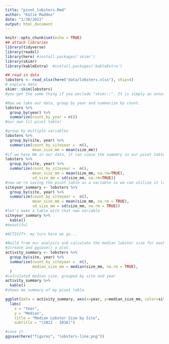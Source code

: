 ```yaml
---
title: "pivot_lobsters.Rmd"
author: "Katie Maddox"
date: "1/30/2022"
output: html_document
---
```


```r
knitr::opts_chunk$set(echo = TRUE)
## attach libraries
library(tidyverse)
library(readxl)
library(here) #install.packages('skimr')
library(skimr)
library(kableExtra)  #install.packages('kableExtra')
```
```r
## read in data
lobsters <- read_xlsx(here("data/lobsters.xlsx"), skip=4)
# explore data
skimr::skim(lobsters) 
#you get the same thing if you exclude "skimr::". It is simply an annotation to show where skim() is from.
```
```r
#Now we take our data, group by year and summarize by count.
lobsters %>%
  group_by(year) %>%
  summarize(count_by_year = n())
#our own lil pivot table!
```

```r
#group by multiple variables
lobsters %>%
  group_by(site, year) %>%
  summarize(count_by_siteyear =  n(),
            mean_size_mm = mean(size_mm))
#if we have NA in our data, it can cuase the summary in our pivot table to be NA, so we can have R ignore those NAs using na.rm(TRUE)
lobsters %>%
  group_by(site, year) %>%
  summarize(count_by_siteyear =  n(), 
            mean_size_mm = mean(size_mm, na.rm=TRUE), 
            sd_size_mm = sd(size_mm, na.rm=TRUE))
#now we're saving the pivot table as a variable so we can utilize it later
siteyear_summary <- lobsters %>%
  group_by(site, year) %>%
  summarize(count_by_siteyear =  n(), 
            mean_size_mm = mean(size_mm, na.rm = TRUE), 
            sd_size_mm = sd(size_mm, na.rm = TRUE))
#let's make a table with that new variable
siteyear_summary %>%
  kable()
#beautiful
```
```r
#ACTIVITY, my turn here we go...

#Build from our analysis and calculate the median lobster size for each site year. Your calculation will use the size_mm variable and function to calculate the median (Hint: ?median)
#2create and ggsave() a plot.
activity_summary <- lobsters %>%
  group_by(site, year) %>%
  summarize(count_by_siteyear =  n(), 
            median_size_mm = median(size_mm, na.rm = TRUE),
  )
#calculated median size, grouped by site and year
activity_summary %>%
  kable()
#shows me summary of my pivot table
```
```r
ggplot(data = activity_summary, aes(x=year, y=median_size_mm, color=site)) +geom_line() + theme_minimal() +
  labs(
    x = "Year",
    y = "Median",
    title = "Median Lobster Size by Site",
    subtitle = "(2012 - 2016)")
```
```r
#save it
ggsave(here("figures", "lobsters-line.png"))
```

